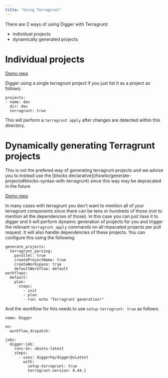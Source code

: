 ```yaml
---
title: "Using Terragrunt"
---
```


There are 2 ways of using Digger with Terragrunt:

- individual projects
- dynamically generated projects

# Individual projects

[Demo repo](https://github.com/diggerhq/demo-terragrunt-gcp)

Digger using a single terragrunt project if you just list it as a project as follows:

```
projects:
- name: dev
  dir: dev
  terragrunt: true
```

This will perform a `terragrunt apply` after changes are detected within this directory.

# Dynamically generating Terragrunt projects

<Note>
This is not the prefered way of generating terragrunt projects and we advise you to instead use the [blocks declarative](/howto/generate-projects#blocks-syntax-with-terragrunt)
since this way may be depracated in the future
</Note>

[Demo repo](https://github.com/diggerhq/test-terragrunt-racecondition)

In many cases with terragrunt you don't want to mention all of your terragrunt components since there can be tens or hundreds of those (not to mention all the dependencies of those). In this case you can just liase it to digger and it will perform dynamic generation of projects for you and trigger the relevant `terragrunt apply` commands on all impacated projects per pull request. It will also handle dependencies of these projects. You can configure this using the following:

```
generate_projects:
  terragrunt_parsing:
    parallel: true
    createProjectName: true
    createWorkspace: true
    defaultWorkflow: default
workflows:
  default:
    plan:
      steps:
        - init
        - plan
        - run: echo "Terragrunt generation!"
```

And the workflow for this needs to use `setup-terragrunt: true` as follows:

```
name: Digger

on:
  workflow_dispatch:

jobs:
  digger-job:
    runs-on: ubuntu-latest
    steps:
      - uses: diggerhq/digger@vLatest
        with:
          setup-terragrunt: true
          terragrunt-version: 0.44.1
```
